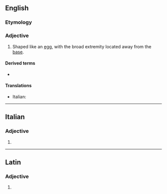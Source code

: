 ==English==

===Etymology===
{{prefix|ob|ovate|lang=en}}

===Adjective===
{{en-adj}}

# {{lb|en|botany|mycology}} Shaped like an [[egg]], with the broad extremity located away from the [[base]].

====Derived terms====
* {{l|en|obovately}}

====Translations====
{{trans-top|shaped like an egg}}
* Italian: {{t|it|obovato}}
{{trans-mid}}
{{trans-bottom}}

----

==Italian==

===Adjective===
{{head|it|adjective form}}

# {{feminine plural of|obovato|lang=it}}

----

==Latin==

===Adjective===
{{la-adj-form|obovāte}}

# {{inflection of|obovātus||voc|m|s|lang=la}}